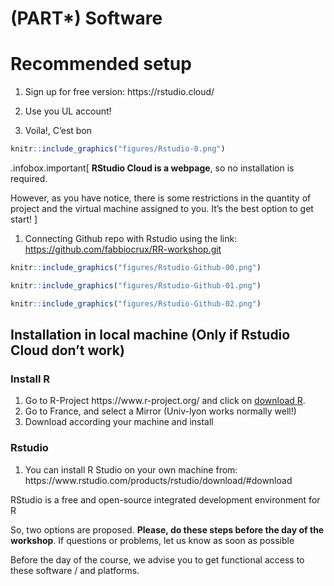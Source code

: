 
# (PART\*) Software {-}

# Recommended setup {-}

1. Sign up for free version: https://rstudio.cloud/

2. Use you UL account!

3. Voila!, C'est bon


```r
knitr::include_graphics("figures/Rstudio-0.png")
```

.infobox.important[
**RStudio Cloud is a webpage**, so no installation is required. 

However, as you have notice, there is some restrictions in the quantity of project and the virtual machine assigned to you.  It's the best option to get start!
]

1. Connecting  Github repo with Rstudio using the link: [https://github.com/fabbiocrux/RR-workshop.git](https://github.com/fabbiocrux/RR-workshop.git)

```r
knitr::include_graphics("figures/Rstudio-Github-00.png")
```


```r
knitr::include_graphics("figures/Rstudio-Github-01.png")
```


```r
knitr::include_graphics("figures/Rstudio-Github-02.png")
```



## Installation in local machine (Only if Rstudio Cloud don't work) {-}

### Install R {-}

1. Go to R-Project https://www.r-project.org/ and click on [download R](http://cran.r-project.org/mirrors.html).
2. Go to France, and select a Mirror (Univ-lyon works normally well!)
3. Download according your machine and install

### Rstudio {-}

1. You can install R Studio on your own machine from: https://www.rstudio.com/products/rstudio/download/#download

RStudio is a free and open-source integrated development environment for R 

So, two options are proposed. **Please, do these steps before the day of the workshop**.
If questions or problems, let us know as soon as possible

Before the day of the course, we advise you to get functional access to these software / and platforms. 



